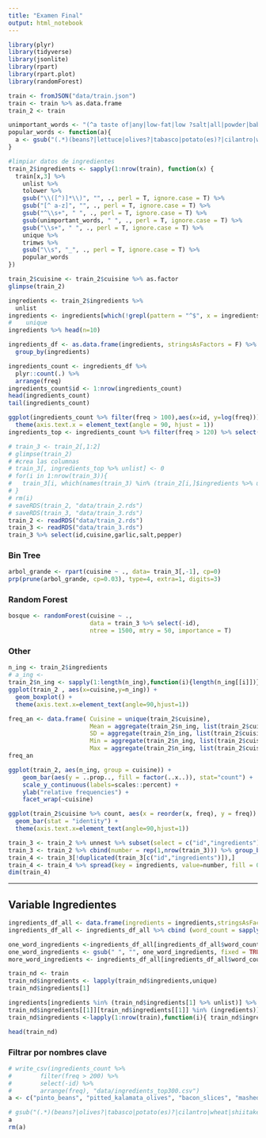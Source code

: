 ```yaml
---
title: "Examen Final"
output: html_notebook
---
```




```r
library(plyr)
library(tidyverse)
library(jsonlite)
library(rpart)
library(rpart.plot)
library(randomForest)
```


```r
train <- fromJSON("data/train.json") 
train <- train %>% as.data.frame
train_2 <- train
```

```r
unimportant_words <- "(^a taste of|any|low-fat|low ?salt|all|powder|baby|bertolli|boiled|boiling|bone in|whole|boneless|bottled|sauvignon|california|campbells condensed|canned|chopped|flavored carbonated beverage|cold|condensed|cooked|cooking|cereal|lowfat|frosting|spread|soften|with chives.*|ic peach| of .*|creamed|creamy| mexican.?|crushed|crystal farms|shredded|crystallized|crystal hot|cubed|curly|curlyleaf|jelly|dessert mix|sauce mix|mix|dark|dellallo|deepfried|deep fried|diced|diet|tortilla chips||domino|dried|minced|dry|earth balance|elmlea|^english|evaporated|everglades|extra fine|extra firm|extra large|extra\\s?lean|extra light|extra sharp|extra\\s?virgin|extra wide|^fat|fat\\s?free|fat skimmed|fatfree?|fattrimmed|fine|firm|firmly packed|flat |^flavored|terrine|food|free\\s?range|^french|^fresh| root|^fresno|^fried|^frozen|^fuji|full\\s?fat|gluten\\s?free|s milk |^gold|golden|gourmet|graham|granulated|grassfed|grated|grating|gravenstein|great|greater|style|green|grilled|grill|ground|half|heavy|heinz|hellmanns?|of the woods|herbed |herdez|hidden valley|homemade|^hot |hot smoked|hot spanish|^hungarian|hurst|i cantbelieve? its? not butter|imitation|imperial sugar light brown|instant |^irish|^italian|italianstyle|^japanese |jimmy dean|johnsonville|jose cuervo|jumbo|kikkoman|knorr|knudsen|kraft|mexican style|kraft zesty|slim cut|sun dried|shredded|la victoria|land o lakes|^large|^lean|leftover|leg of|zest|less sodium|lesser|leaves|^light|cook and drain|lipton|liquid |^lite|^long |loosely packed fresh|low fat|lowfat|^low sodium|lower sodium|lowfat|baked|\\sdeli|firm silken|styl|lowsodium|and cheese dinner|madagascar bourbon|extract|mccormick|^medium|uncook|uncooked|merguez|^mexican|minced|mini|mini|mixed|mixture|mizkan|^mms|mrs dash|natural|^nido|non dairy|non fat|non stick|nondairy|nonfat|frozen|nonhydrogenated|nosaltadded|old el paso|old|old\\s?fashioned|cooking spray|flavored|^organic|oscar mayer|other|oven\\s?ready|flavor|flavour|paella|reggiano|peeled|^petite|pillsbury|powdered|prepared|preserv|preserved|progresso|\\sdi\\sparma|pt|pte|puff|puffed|pure|quickcooking|quick|cooking|raw|red|reduced\\sfat|reduced\\ssodium|reduced\\ssugar|reducedfat|reducedsodium|reducedsugar|refrigerated|regular|rich|roasted|roast|roasting|robert mondavi|salt free seasoning|salt free chili powder|salt free cajun creole seasoning|salt free southwest chipotle seasoning|salt free herb seasoning|salt free chili powder|salted|saltines?|saltpeper|san marazano|sargento|links|casings|savoy|seafood|seasoned|seasoning|seedless|self ?ra?ising|shredded|single|simple|skinless|sliced|small|smoked|sodium free|sodium reduced|soft|softened|solid|southern comfort.*|southwest|sparkling|spicy|splenda.*|split|spring water|^strip|superfine|sweetened|taco bell.*|into serving pieces|to\\s+lb|toasted|uncle bens|^uncook|^uncooked|unflavou?red|unsweetened|white|wholesome sweeteners|wholemilk|wide|^wild|^winter|wish\\s?bone|yellow|young|zesty|part ?skim|italian|all ?purpose|puree|juice|aged|tuna in water|liqueur|liquor|^asian|and .*|yoplait|greek|fresh|spray|hot water|warm water|crumbles|freshly|flakes?|unsalt|unsalted|wedges?|plain)(\\s|$)"
popular_words <- function(a){
  a <- gsub("(.*)(beans?|lettuce|olives?|tabasco|potato(es)?|cilantro|wheat|shiitake|lemon|chives?|tomato(es)?|cabbage|peanut|yogh?o?urt|rice|onions?|ginger|sesame|jalapeno|stock|bacon|monterey_jack|vinegar|sausages?|mozz?arell?a|monterey_jack|feta|ricotta|dijon|masala|eggs?|coconut_milk|cheddar|dijon|parmesan|sour_(crema|cream)|steak|pork|beef|chicken|oyster|garlic|salt|curry).*", "\\2", a)
}

#limpiar datos de ingredientes
train_2$ingredients <- sapply(1:nrow(train), function(x) {
  train[x,3] %>% 
    unlist %>%
    tolower %>%
    gsub("\\([^)]*\\)", "", ., perl = T, ignore.case = T) %>%
    gsub("[^ a-z]", "", ., perl = T, ignore.case = T) %>%
    gsub("^\\s+", " ", ., perl = T, ignore.case = T) %>%
    gsub(unimportant_words, " ", ., perl = T, ignore.case = T) %>%
    gsub("\\s+", " ", ., perl = T, ignore.case = T) %>%
    unique %>%
    trimws %>%
    gsub("\\s", "_", ., perl = T, ignore.case = T) %>%
    popular_words
})

train_2$cuisine <- train_2$cuisine %>% as.factor
glimpse(train_2)

ingredients <- train_2$ingredients %>% 
  unlist 
ingredients <- ingredients[which(!grepl(pattern = "^$", x = ingredients))] #%>%
#    unique
ingredients %>% head(n=10)

ingredients_df <- as.data.frame(ingredients, stringsAsFactors = F) %>%
  group_by(ingredients)

ingredients_count <- ingredients_df %>% 
  plyr::count(.) %>%
  arrange(freq)
ingredients_count$id <- 1:nrow(ingredients_count)
head(ingredients_count)
tail(ingredients_count)
```


```r
ggplot(ingredients_count %>% filter(freq > 100),aes(x=id, y=log(freq)))+geom_line() + 
  theme(axis.text.x = element_text(angle = 90, hjust = 1)) 
ingredients_top <- ingredients_count %>% filter(freq > 120) %>% select(ingredients) 
```

```r
# train_3 <- train_2[,1:2]
# glimpse(train_2)
# #crea las columnas
# train_3[, ingredients_top %>% unlist] <- 0
# for(i in 1:nrow(train_3)){
#   train_3[i, which(names(train_3) %in% (train_2[i,]$ingredients %>% unlist))] <- 1
# }
# rm(i)
# saveRDS(train_2, "data/train_2.rds")
# saveRDS(train_3, "data/train_3.rds")
train_2 <- readRDS("data/train_2.rds")
train_3 <- readRDS("data/train_3.rds")
train_3 %>% select(id,cuisine,garlic,salt,pepper)
```
### Bin Tree

```r
arbol_grande <- rpart(cuisine ~ ., data= train_3[,-1], cp=0)
prp(prune(arbol_grande, cp=0.03), type=4, extra=1, digits=3) 
```

### Random Forest

```r
bosque <- randomForest(cuisine ~ .,
                       data = train_3 %>% select(-id), 
                       ntree = 1500, mtry = 50, importance = T)
```

### Other

```r
n_ing <- train_2$ingredients
# a_ing <- 
train_2$n_ing <- sapply(1:length(n_ing),function(i){length(n_ing[[i]])})
ggplot(train_2 , aes(x=cuisine,y=n_ing)) +
  geom_boxplot() +
  theme(axis.text.x=element_text(angle=90,hjust=1))
```


```r
freq_an <- data.frame( Cuisine = unique(train_2$cuisine), 
                       Mean = aggregate(train_2$n_ing, list(train_2$cuisine), mean)[,2],
                       SD = aggregate(train_2$n_ing, list(train_2$cuisine), sd)[,2],
                       Min = aggregate(train_2$n_ing, list(train_2$cuisine), min)[,2],
                       Max = aggregate(train_2$n_ing, list(train_2$cuisine), max)[,2])
freq_an
```

```r
ggplot(train_2, aes(n_ing, group = cuisine)) + 
    geom_bar(aes(y = ..prop.., fill = factor(..x..)), stat="count") + 
    scale_y_continuous(labels=scales::percent) +
    ylab("relative frequencies") +
    facet_wrap(~cuisine)
```


```r
ggplot(train_2$cuisine %>% count, aes(x = reorder(x, freq), y = freq)) +
  geom_bar(stat = "identity") +
  theme(axis.text.x=element_text(angle=90,hjust=1))
```

```r
train_3 <- train_2 %>% unnest %>% subset(select = c("id","ingredients"))
train_3 <- train_2 %>% cbind(number = rep(1,nrow(train_3))) %>% group_by(id)
train_4 <- train_3[!duplicated(train_3[c("id","ingredients")]),]
train_4 <- train_4 %>% spread(key = ingredients, value=number, fill = 0)
dim(train_4)
```


<hr>
## Variable Ingredientes

```r
ingredients_df_all <- data.frame(ingredients = ingredients,stringsAsFactors=FALSE)
ingredients_df_all <- ingredients_df_all %>% cbind (word_count = sapply(1:length(ingredients),function(i){wordcount(ingredients[i])}) ) %>% data.frame(stringsAsFactors=FALSE) 

one_word_ingredients <-ingredients_df_all[ingredients_df_all$word_count==1,]$ingredients
one_word_ingredients <- gsub(" ", "", one_word_ingredients, fixed = TRUE) %>% data.frame(stringsAsFactors=FALSE)
more_word_ingredients <- ingredients_df_all[ingredients_df_all$word_count>1,]
```

```r
train_nd <- train
train_nd$ingredients <- lapply(train_nd$ingredients,unique)
train_nd$ingredients[1]
```
```r
ingredients[ingredients %in% (train_nd$ingredients[1] %>% unlist)] %>% list
train_nd$ingredients[[1]][train_nd$ingredients[[1]] %in% (ingredients)]
train_nd$ingredients <-lapply(1:nrow(train),function(i){ train_nd$ingredients[[i]][train_nd$ingredients[[i]] %in% (ingredients)] })
```


```r
head(train_nd)
```

### Filtrar por nombres clave

```r
# write_csv(ingredients_count %>%
#        filter(freq > 200) %>% 
#        select(-id) %>%
#        arrange(freq), "data/ingredients_top300.csv")
a <- c("pinto_beans", "pitted_kalamata_olives", "bacon_slices", "mashed_potatoes", "sour_cream", "sour_crema")

# gsub("(.*)(beans?|olives?|tabasco|potato(es)?|cilantro|wheat|shiitake|lemon|chives?|tomato(es)?|cabbage|peanut|yogh?o?urt|rice|onions?|ginger|sesame|jalapeno|stock|bacon|monterey_jack|vinegar|sausages?|mozz?arell?a|monterey_jack|feta|ricotta|dijon|masala|eggs?|coconut_milk|cheddar|dijon|parmesan|sour_(crema|cream)|steak|pork|beef|chicken|oyster|garlic|salt|curry).*", "\\2", a)
a
rm(a)
```

